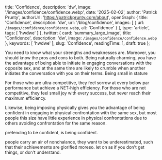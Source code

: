 
  title: 'Confidence',
  description: 'dw',
  image: '/images/confidence/confidence.webp',
  date: '2025-02-02',
  author: 'Patrick Prunty',
  authorUrl: 'https://patrickprunty.com/about',
  openGraph: {
    title: 'Confidence',
    description: 'dw',
    url: '/blog/confidence',
    images: [
      {
        url: `/images/confidence/confidence.webp`,
        alt: 'Confidence'
      }
    ],
    type: 'article',
    tags: [
      'hwdwe'
    ]
  },
  twitter: {
    card: 'summary_large_image',
    title: 'Confidence',
    description: 'dw',
    image: `/images/confidence/confidence.webp`
  },
  keywords: [
    'hwdwe'
  ],
  slug: 'Confidence',
  readingTime: 1,
  draft: true
};

You need to know what your strengths and weaknesses are. Moreover, you should know the 
pros and cons to both. Being naturally charming, you have the advantage of being able to 
initiate in engaging conversations with the opposite sex, and at the same time are likely to crumble 
when another initiates the conversation with you on their terms. Being small in stature 

For those who are ultra competitive, they feel sorrow at every below par performance but achieve a NET-high 
efficiency. For those who are not competitive, they feel small joy with every success, but never reach their maximum 
efficiency.


Likewise, being imposing physically gives you the advantage of being confident in engaging in physical confrontation with the 
same sex, but most people this size have little experience in physical confrontations due to others avoiding confrontation for the same reason.


pretending to be confident, is being confident.


people carry an air of nonchalance, they want to be underestimated, such that their achievements are 
glorified moreso. 
let on as if you don't get things, or don't understand. 